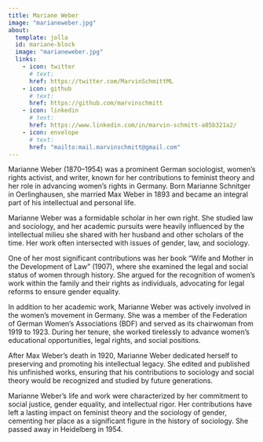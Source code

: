 ```yaml
---
title: Mariane Weber
image: "marianeweber.jpg"
about:
  template: jolla
  id: mariane-block
  image: "marianeweber.jpg"
  links:
    - icon: twitter
      # text:
      href: https://twitter.com/MarvinSchmittML
    - icon: github
      # text:
      href: https://github.com/marvinschmitt
    - icon: linkedin
      # text:
      href: https://www.linkedin.com/in/marvin-schmitt-a85b321a2/
    - icon: envelope
      # text:
      href: "mailto:mail.marvinschmitt@gmail.com"
---
```


::: {#mariane-block}
Marianne Weber (1870--1954) was a prominent German sociologist, women's rights activist, and writer, known for her contributions to feminist theory and her role in advancing women's rights in Germany. Born Marianne Schnitger in Oerlinghausen, she married Max Weber in 1893 and became an integral part of his intellectual and personal life.

Marianne Weber was a formidable scholar in her own right. She studied law and sociology, and her academic pursuits were heavily influenced by the intellectual milieu she shared with her husband and other scholars of the time. Her work often intersected with issues of gender, law, and sociology.

One of her most significant contributions was her book "Wife and Mother in the Development of Law" (1907), where she examined the legal and social status of women through history. She argued for the recognition of women's work within the family and their rights as individuals, advocating for legal reforms to ensure gender equality.

In addition to her academic work, Marianne Weber was actively involved in the women's movement in Germany. She was a member of the Federation of German Women's Associations (BDF) and served as its chairwoman from 1919 to 1923. During her tenure, she worked tirelessly to advance women's educational opportunities, legal rights, and social positions.

After Max Weber's death in 1920, Marianne Weber dedicated herself to preserving and promoting his intellectual legacy. She edited and published his unfinished works, ensuring that his contributions to sociology and social theory would be recognized and studied by future generations.

Marianne Weber's life and work were characterized by her commitment to social justice, gender equality, and intellectual rigor. Her contributions have left a lasting impact on feminist theory and the sociology of gender, cementing her place as a significant figure in the history of sociology. She passed away in Heidelberg in 1954.
:::
